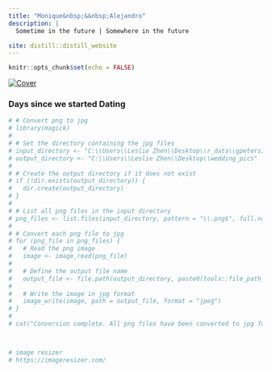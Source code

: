 ```yaml
---
title: "Monique&nbsp;&&nbsp;Alejandro"
description: |
  Sometime in the future | Somewhere in the future

site: distill::distill_website
---
```




```r
knitr::opts_chunk$set(echo = FALSE)
```

[![Cover](images/engagement5_cover.jpg)](https://lzhen4.github.io/gpetersii/pictures.html)

### Days since we started Dating
<div id="countdown"></div>
<script src="js/countdown.js"></script>


```r
# # Convert png to jpg
# library(magick)
# 
# # Set the directory containing the jpg files
# input_directory <- "C:\\Users\\Leslie Zhen\\Desktop\\r_data\\gpetersii\\images"
# output_directory <- "C:\\Users\\Leslie Zhen\\Desktop\\wedding_pics"
# 
# # Create the output directory if it does not exist
# if (!dir.exists(output_directory)) {
#   dir.create(output_directory)
# }
# 
# # List all png files in the input directory
# png_files <- list.files(input_directory, pattern = "\\.png$", full.names = TRUE)
# 
# # Convert each png file to jpg
# for (png_file in png_files) {
#   # Read the png image
#   image <- image_read(png_file)
# 
#   # Define the output file name
#   output_file <- file.path(output_directory, paste0(tools::file_path_sans_ext(basename(png_file)), ".jpg"))
# 
#   # Write the image in jpg format
#   image_write(image, path = output_file, format = "jpeg")
# }
# 
# cat("Conversion complete. All png files have been converted to jpg format.")



# image resizer
# https://imageresizer.com/
```

